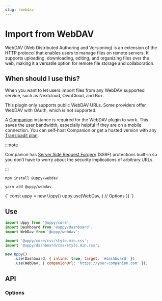 ```yaml
---
slug: /webdav
---
```




# Import from WebDAV

WebDAV (Web Distributed Authoring and Versioning) is an extension of the HTTP
protocol that enables users to manage files on remote servers. It supports
uploading, downloading, editing, and organizing files over the web, making it a
versatile option for remote file storage and collaboration.

## When should I use this?

When you want to let users import files from any WebDAV supported service, such
as Nextcloud, OwnCloud, and Box.

This plugin only supports public WebDAV URLs. Some providers offer WebDAV with
OAuth, which is not supported.

A [Companion](/docs/companion) instance is required for the WebDAV plugin to
work. This saves the user bandwidth, especially helpful if they are on a mobile
connection. You can self-host Companion or get a hosted version with any
[Transloadit plan](https://transloadit.com/pricing/).

:::note

Companion has
[Server Side Request Forgery](https://owasp.org/www-community/attacks/Server_Side_Request_Forgery)
(SSRF) protections built-in so you don’t have to worry about the security
implications of arbitrary URLs.

:::

<Tabs>
  <TabItem value="npm" label="NPM" default>

```shell
npm install @uppy/webdav
```

  </TabItem>

  <TabItem value="yarn" label="Yarn">

```shell
yarn add @uppy/webdav
```

  </TabItem>

  <TabItem value="cdn" label="CDN">
    <UppyCdnExample>
      {`
        const uppy = new Uppy()
        uppy.use(WebDav, {
          // Options
        })
      `}
    </UppyCdnExample>
  </TabItem>
</Tabs>

## Use

```js {10-13} showLineNumbers
import Uppy from '@uppy/core';
import Dashboard from '@uppy/dashboard';
import WebDav from '@uppy/webdav';

import '@uppy/core/css/style.min.css';
import '@uppy/dashboard/css/style.min.css';

new Uppy()
	.use(Dashboard, { inline: true, target: '#dashboard' })
	.use(WebDav, { companionUrl: 'https://your-companion.com' });
```

## API

### Options

<CompanionOptions />
